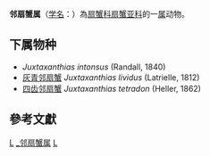 {{Automatic taxobox
| taxon = Juxtaxanthias 
| authority = Ward, 1942
}}
'''邻扇蟹属'''（[[学名|学名]]：{{lang|la|''Juxtaxanthias''}}）為[[扇蟹科|扇蟹科]][[扇蟹亚科|扇蟹亚科]]的一[[属|属]]动物。

==下属物种==
* ''Juxtaxanthias intonsus'' (Randall, 1840)
* [[灰青邻扇蟹|灰青邻扇蟹]] ''Juxtaxanthias lividus'' (Latrielle, 1812)
* [[四齿邻扇蟹|四齿邻扇蟹]] ''Juxtaxanthias tetradon'' (Heller, 1862)

==參考文獻==
{{reflist}}

{{taxonbar}}

[[Category:_扇蟹科|L]]
[[Category:_邻扇蟹属|]]
[[Category:1858年描述的分类群|L]]